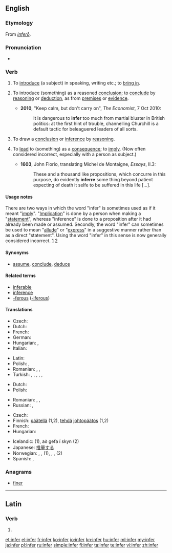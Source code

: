 ==English==

===Etymology===
From {{etyl|la}} ''[[infero|inferō]]''.

===Pronunciation===
* {{audio|en-us-infer.ogg|Audio (US)}}

===Verb===
{{en-verb|infer|r|ing}}

# {{obsolete}} To [[introduce]] (a subject) in speaking, writing etc.; to [[bring in]]. {{defdate|16th-18th c.}}
# {{transitive}} To introduce (something) as a reasoned [[conclusion]]; to [[conclude]] by [[reason]]ing or [[deduction]], as from [[premise]]s or [[evidence]]. {{defdate|from 16th c.}}
#* '''2010''', "Keep calm, but don't carry on", ''The Economist'', 7 Oct 2010:
#*: It is dangerous to '''infer''' too much from martial bluster in British politics: at the first hint of trouble, channelling Churchill is a default tactic for beleaguered leaders of all sorts.
# {{intransitive}} To draw a [[conclusion]] or [[inference]] by [[reason]]ing. {{defdate|from 16th c.}}
# {{context|transitive}} To [[lead]] to (something) as a [[consequence]]; to [[imply]]. (Now often considered incorrect, especially with a person as subject.) {{defdate|from 16th c.}}
#* '''1603''', John Florio, translating Michel de Montaigne, ''Essays'', II.3:
#*: These and a thousand like propositions, which concurre in this purpose, do evidently '''inferre''' {{transterm|sonnent}} some thing beyond patient expecting of death it selfe to be suffered in this life [...].

====Usage notes====
There are two ways in which the word "infer" is sometimes used as if it meant "[[imply]]".  "[[implication|Implication]]" is done by a person when making a "[[statement]]", whereas "inference" is done to a proposition after it had already been made or assumed.  Secondly, the word "infer" can sometimes be used to mean "[[allude]]" or "[[express]]" in a suggestive manner rather than as a direct "statement".  Using the word "infer" in this sense is now generally considered incorrect. [http://www.askoxford.com/betterwriting/classicerrors/confused/?view=uk] [http://englishplus.com/grammar/00000232.htm]

====Synonyms====
* [[assume]], [[conclude]], [[deduce]]

====Related terms====
* [[inferable]]
* [[inference]]
* [[-ferous]] ([[-iferous]])

====Translations====
{{trans-top|(transitive) To conclude by reasoning or deduction, as from premises or evidence}}
* Czech: {{t|cs|vyvodit}}
* Dutch: {{t|nl|concluderen}}
* French: {{t+|fr|déduire}}
* German: {{t|de|geschlussfolgert}}
* Hungarian: {{t|hu|kikövetkeztet}},  {{t|hu|dedukál}}
* Italian: {{t+|it|inferire}}
{{trans-mid}}
* Latin: {{t|la|coniecto}}
* Polish: {{t|pl|wnioskować}}, {{t|pl|dedukować}}
* Romanian: {{t-|ro|motiva}}, {{t+|ro|deduce}}, {{t|ro|infera}}
* Turkish: {{t|tr|anlam çıkarmak}}, {{t|tr|anlamına gelmek}}, {{t|tr|anlamak}}, {{t|tr|mana çıkarmak|tr=mānā}}, {{t|tr|manasına gelmek|tr=mānā}}, {{t|tr|sonucunu çıkarmak}}
{{trans-bottom}}

{{trans-top|(intransitive) To draw a conclusion (by reasoning)}}
* Dutch: {{t+|nl|concluderen}}
* Polish: {{t|pl|wnioskować}}
{{trans-mid}}
* Romanian: {{t-|ro|conchide}}, {{t|ro|concluziona}}, {{t|ro|infera}}
* Russian: {{t+|ru|делать}} {{t+|ru|вывод}}, {{t|ru|заключать}}
{{trans-bottom}}

{{trans-top|To imply: to have as a necessary consequence}}
{{trans-mid}}
{{trans-bottom}}

{{checktrans-top}}
* Czech: {{t-|cs|usoudit}}
* Finnish: [[päätellä]] (1,2), [[tehdä]] [[johtopäätös]] (1,2)
* French: {{t+|fr|déduire}}
* Hungarian: {{t|hu|kikövetkeztet}}
{{trans-mid}}
* Icelandic: {{t|is|álykta}} (1), að gefa í skyn (2)
* Japanese: [[推量]]する
* Norwegian: {{t|no|utlede}}, {{t|no|konkludere}}, {{t|no|slutte}} (1), {{t|no|anta}}, {{t|no|tenke}}, {{t|no|spekulere}} (2)
* Spanish: {{t-|es|argüir}}, {{t+|es|inferir}}
{{trans-bottom}}

===Anagrams===
* [[finer#English|finer]]

----

==Latin==

===Verb===
{{la-verb-form|īnfer}}

# {{conjugation of|infero|īnferō|2|s|pres|act|imp|lang=la}}

[[et:infer]]
[[el:infer]]
[[fr:infer]]
[[ko:infer]]
[[io:infer]]
[[kn:infer]]
[[hu:infer]]
[[ml:infer]]
[[my:infer]]
[[ja:infer]]
[[pl:infer]]
[[ru:infer]]
[[simple:infer]]
[[fi:infer]]
[[ta:infer]]
[[te:infer]]
[[vi:infer]]
[[zh:infer]]